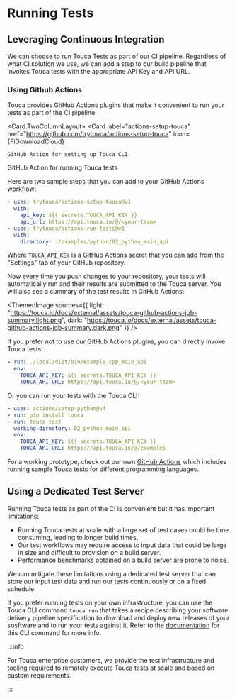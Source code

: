 
# Running Tests

## Leveraging Continuous Integration

We can choose to run Touca Tests as part of our CI pipeline. Regardless of what
CI solution we use, we can add a step to our build pipeline that invokes Touca
tests with the appropriate API Key and API URL.

### Using Github Actions

Touca provides GitHub Actions plugins that make it convenient to run your tests
as part of the CI pipeline.

<Card.TwoColumnLayout>
  <Card
    label="actions-setup-touca"
    href="https://github.com/trytouca/actions-setup-touca"
    icon={FiDownloadCloud}
  >
    GitHub Action for setting up Touca CLI
  </Card>
  <Card
    label="actions-run-tests"
    href="https://github.com/trytouca/actions-run-tests"
    icon={FiTerminal}
  >
    GitHub Action for running Touca tests
  </Card>
</Card.TwoColumnLayout>

Here are two sample steps that you can add to your GitHub Actions workflow:

```yaml
- uses: trytouca/actions-setup-touca@v1
  with:
    api_key: ${{ secrets.TOUCA_API_KEY }}
    api_url: https://api.touca.io/@/<your-team>
- uses: trytouca/actions-run-tests@v1
  with:
    directory: ./examples/python/02_python_main_api
```

Where `TOUCA_API_KEY` is a GitHub Actions secret that you can add from the
"Settings" tab of your GitHub repository.

Now every time you push changes to your repository, your tests will
automatically run and their results are submitted to the Touca server. You will
also see a summary of the test results in GitHub Actions:

<ThemedImage
  sources={{
    light:
      "https://touca.io/docs/external/assets/touca-github-actions-job-summary.light.png",
    dark: "https://touca.io/docs/external/assets/touca-github-actions-job-summary.dark.png"
  }}
/>

If you prefer not to use our GitHub Actions plugins, you can directly invoke
Touca tests:

```yaml
- run: ./local/dist/bin/example_cpp_main_api
  env:
    TOUCA_API_KEY: ${{ secrets.TOUCA_API_KEY }}
    TOUCA_API_URL: https://api.touca.io/@/<your-team>
```

Or you can run your tests with the Touca CLI:

```yaml
- uses: actions/setup-python@v4
- run: pip install touca
- run: touca test
  working-directory: 02_python_main_api
  env:
    TOUCA_API_KEY: ${{ secrets.TOUCA_API_KEY }}
    TOUCA_API_URL: https://api.touca.io/@/examples
```

For a working prototype, check out our own
[GitHub Actions](https://github.com/trytouca/trytouca/blob/main/.github/workflows/build.yml#L689-L698)
which includes running sample Touca tests for different programming languages.

## Using a Dedicated Test Server

Running Touca tests as part of the CI is convenient but it has important
limitations:

- Running Touca tests at scale with a large set of test cases could be time
  consuming, leading to longer build times.
- Our test workflows may require access to input data that could be large in
  size and difficult to provision on a build server.
- Performance benchmarks obtained on a build server are prone to noise.

We can mitigate these limitations using a dedicated test server that can store
our input test data and run our tests continuously or on a fixed schedule.

If you prefer running tests on your own infrastructure, you can use the Touca
CLI command `touca run` that takes a recipe describing your software delivery
pipeline specification to download and deploy new releases of your sosftware and
to run your tests against it. Refer to the
[documentation](/cli/test/#running-tests-on-a-test-machine) for this CLI command
for more info.

:::info

For Touca enterprise customers, we provide the test infrastructure and tooling
required to remotely execute Touca tests at scale and based on custom
requirements.

:::
